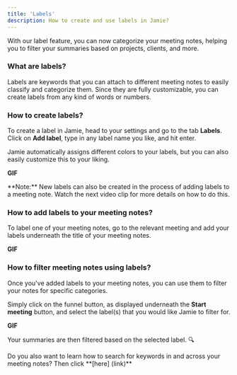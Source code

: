 ```yaml
---
title: 'Labels'
description: How to create and use labels in Jamie?
---
```


With our label feature, you can now categorize your meeting notes, helping you to filter your summaries based on projects, clients, and more.

### What are labels?
Labels are keywords that you can attach to different meeting notes to easily classify and categorize them. Since they are fully customizable, you can create labels from any kind of words or numbers. 

### How to create labels? 
To create a label in Jamie, head to your settings and go to the tab **Labels**. Click on **Add label**, type in any label name you like, and hit enter.

Jamie automatically assigns different colors to your labels, but you can also easily customize this to your liking.

**GIF**

<Note>
**Note:** New labels can also be created in the process of adding labels to a meeting note. Watch the next video clip for more details on how to do this.
</Note>

### How to add labels to your meeting notes?
To label one of your meeting notes, go to the relevant meeting and add your labels underneath the title of your meeting notes.

**GIF**

### How to filter meeting notes using labels?

Once you've added labels to your meeting notes, you can use them to filter your notes for specific categories.

Simply click on the funnel button, as displayed underneath the **Start meeting** button, and select the label(s) that you would like Jamie to filter for.

**GIF**

Your summaries are then filtered based on the selected label. 🔍

<Note>
Do you also want to learn how to search for keywords in and across your meeting notes? Then click **[here] (link)**
</Note>